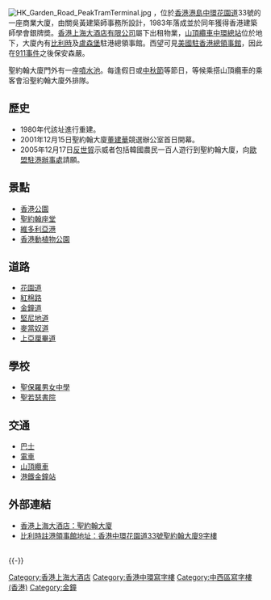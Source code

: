 {{Infobox Skyscraper
| building_name = St. John's Building<br />聖約翰大廈
| image= St. John's Building 2009.jpg
| image_size= 270px
| location = [[香港|香港]][[香港島|港島]][[中環|中環]][[花園道|花園道]]33號
| built = 1983年
| roof =
| top_floor = 21層
}}
[[File:HK_Garden_Road_PeakTramTerminal.jpg|thumb]]
{{engname|聖約翰大廈|St. John's Building}}，位於[[香港|香港]][[香港島|港島]][[中環|中環]][[花園道|花園道]]33號的一座商業大廈，由關吳黃建築師事務所設計，1983年落成並於同年獲得香港建築師學會銀牌奬。[[香港上海大酒店|香港上海大酒店有限公司]]屬下出租物業，[[山頂纜車|山頂纜車]][[花園道站|中環總站]]位於地下，大廈內有[[比利時|比利時]]及[[盧森堡|盧森堡]]駐港總領事館。西望可見[[美國駐香港總領事館|美國駐香港總領事館]]，因此在[[911事件|911事件]]之後保安森嚴。

聖約翰大廈門外有一座[[噴水池|噴水池]]。每逢假日或[[中秋節|中秋節]]等節日，等候乘搭山頂纜車的乘客會沿聖約翰大廈外排隊。

== 歷史 ==
*1980年代該址進行重建。
*2001年12月15日聖約翰大廈[[董建華|董建華]]競選辦公室首日開幕。
*2005年12月17日[[世界貿易組織第六次部長級會議|反世貿]]示威者包括韓國農民一百人遊行到聖約翰大廈，向[[歐盟駐港辦事處|歐盟駐港辦事處]]請願。

==景點==
*[[香港公園|香港公園]]
*[[聖約翰座堂|聖約翰座堂]]
*[[維多利亞港|維多利亞港]]
*[[香港動植物公園|香港動植物公園]]

==道路==
*[[花園道|花園道]]
*[[紅棉路|紅棉路]]
*[[金鐘道|金鐘道]]
*[[堅尼地道|堅尼地道]]
*[[麥當奴道|麥當奴道]]
*[[上亞厘畢道|上亞厘畢道]]

== 學校 ==
*[[聖保羅男女中學|聖保羅男女中學]]
*[[聖若瑟書院|聖若瑟書院]]

==交通==
*[[巴士|巴士]]
*[[電車|電車]]
*[[山頂纜車|山頂纜車]]
*[[港鐵|港鐵]][[金鐘站|金鐘站]]

==外部連結==
{{commonscat|St. John's Building}}
*[https://web.archive.org/web/20070826220827/http://www.hshgroup.com/officeDetails.asp?rtid=76&cid=50&id=275 香港上海大酒店：聖約翰大廈]
*[https://web.archive.org/web/20060524061158/http://www.y28travel.com/travel8.htm 比利時註港領事館地址：香港中環花園道33號聖約翰大廈9字樓]

<br>
{{HK-buil-stub}}
{{-}}
{{香港上海大酒店}}
{{Authority control}}

[[Category:香港上海大酒店|Category:香港上海大酒店]]
[[Category:香港中環寫字樓|Category:香港中環寫字樓]]
[[Category:中西區寫字樓_(香港)|Category:中西區寫字樓 (香港)]]
[[Category:金鐘|Category:金鐘]]